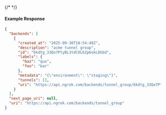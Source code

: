 {/* <!-- Code generated for API Clients. DO NOT EDIT. --> */}

#### Example Response
```json
{
  "backends": [
    {
      "created_at": "2025-09-30T18:54:48Z",
      "description": "acme tunnel group",
      "id": "bkdtg_33Qo7PtyBL3tdCOL6Zp6okLDGbd",
      "labels": {
        "baz": "qux",
        "foo": "bar"
      },
      "metadata": "{\"environment\": \"staging\"}",
      "tunnels": [],
      "uri": "https://api.ngrok.com/backends/tunnel_group/bkdtg_33Qo7PtyBL3tdCOL6Zp6okLDGbd"
    }
  ],
  "next_page_uri": null,
  "uri": "https://api.ngrok.com/backends/tunnel_group"
}

```